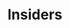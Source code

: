 # Insiders


<ul className="grid grid-cols-1 md:grid-cols-2 lg:grid-cols-3 xl:grid-cols-4 gap-4 -ml-6">
<ReferenceCard
    title="Act"
    description="Prints insider activity over time [Source: Business Insider]"
    url="/terminal/reference/stocks/ins/act"
    command="true"
/>
<ReferenceCard
    title="Blcp"
    description="Print latest CEO/CFO purchases 25k. [Source: OpenInsider]"
    url="/terminal/reference/stocks/ins/blcp"
    command="true"
/>
<ReferenceCard
    title="Blcs"
    description="Print latest CEO/CFO sales 100k. [Source: OpenInsider]"
    url="/terminal/reference/stocks/ins/blcs"
    command="true"
/>
<ReferenceCard
    title="Blip"
    description="Print latest insider purchases 25k. [Source: OpenInsider]"
    url="/terminal/reference/stocks/ins/blip"
    command="true"
/>
<ReferenceCard
    title="Blis"
    description="Print latest insider sales 100k. [Source: OpenInsider]"
    url="/terminal/reference/stocks/ins/blis"
    command="true"
/>
<ReferenceCard
    title="Blop"
    description="Print latest officer purchases 25k. [Source: OpenInsider]"
    url="/terminal/reference/stocks/ins/blop"
    command="true"
/>
<ReferenceCard
    title="Blos"
    description="Print latest officer sales 100k. [Source: OpenInsider]"
    url="/terminal/reference/stocks/ins/blos"
    command="true"
/>
<ReferenceCard
    title="Filter"
    description="Print open insider filtered data using loaded preset. [Source: OpenInsider]"
    url="/terminal/reference/stocks/ins/filter"
    command="true"
/>
<ReferenceCard
    title="Lcb"
    description="Print latest cluster buys. [Source: OpenInsider]"
    url="/terminal/reference/stocks/ins/lcb"
    command="true"
/>
<ReferenceCard
    title="Lins"
    description="Prints information about inside traders. The following fields are expected: Date, Relationship, Transaction,..."
    url="/terminal/reference/stocks/ins/lins"
    command="true"
/>
<ReferenceCard
    title="Lip"
    description="Print latest insider purchases. [Source: OpenInsider]"
    url="/terminal/reference/stocks/ins/lip"
    command="true"
/>
<ReferenceCard
    title="Lis"
    description="Print latest insider sales. [Source: OpenInsider]"
    url="/terminal/reference/stocks/ins/lis"
    command="true"
/>
<ReferenceCard
    title="Lit"
    description="Print latest insider trading. [Source: OpenInsider]"
    url="/terminal/reference/stocks/ins/lit"
    command="true"
/>
<ReferenceCard
    title="Load"
    description="Load stock ticker to perform analysis on. When the data source is yf, an Indian ticker can be loaded by using..."
    url="/terminal/reference/stocks/ins/load"
    command="true"
/>
<ReferenceCard
    title="Lpsb"
    description="Print latest penny stock buys. [Source: OpenInsider]"
    url="/terminal/reference/stocks/ins/lpsb"
    command="true"
/>
<ReferenceCard
    title="Set"
    description="Set preset from under presets folder."
    url="/terminal/reference/stocks/ins/set"
    command="true"
/>
<ReferenceCard
    title="Stats"
    description="Open insider filtered data using selected ticker. [Source: OpenInsider]"
    url="/terminal/reference/stocks/ins/stats"
    command="true"
/>
<ReferenceCard
    title="Tippm"
    description="Print top insider purchases of the month. [Source: OpenInsider]"
    url="/terminal/reference/stocks/ins/tippm"
    command="true"
/>
<ReferenceCard
    title="Tippw"
    description="Print top insider purchases of the week. [Source: OpenInsider]"
    url="/terminal/reference/stocks/ins/tippw"
    command="true"
/>
<ReferenceCard
    title="Tipt"
    description="Print top insider purchases of the day. [Source: OpenInsider]"
    url="/terminal/reference/stocks/ins/tipt"
    command="true"
/>
<ReferenceCard
    title="Tispm"
    description="Print top insider sales of the month. [Source: OpenInsider]"
    url="/terminal/reference/stocks/ins/tispm"
    command="true"
/>
<ReferenceCard
    title="Tispw"
    description="Print top insider sales of the week. [Source: OpenInsider]"
    url="/terminal/reference/stocks/ins/tispw"
    command="true"
/>
<ReferenceCard
    title="Tist"
    description="Print top insider sales of the day. [Source: OpenInsider]"
    url="/terminal/reference/stocks/ins/tist"
    command="true"
/>
<ReferenceCard
    title="Toppm"
    description="Print top officer purchases of the month. [Source: OpenInsider]"
    url="/terminal/reference/stocks/ins/toppm"
    command="true"
/>
<ReferenceCard
    title="Toppw"
    description="Print top officer purchases of the week. [Source: OpenInsider]"
    url="/terminal/reference/stocks/ins/toppw"
    command="true"
/>
<ReferenceCard
    title="Topt"
    description="Print top officer purchases of the day. [Source: OpenInsider]"
    url="/terminal/reference/stocks/ins/topt"
    command="true"
/>
<ReferenceCard
    title="View"
    description="View available presets under presets folder."
    url="/terminal/reference/stocks/ins/view"
    command="true"
/>
</ul>

